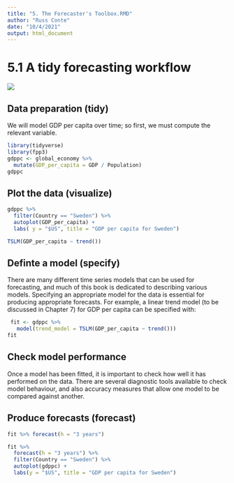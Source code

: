 ```yaml
---
title: "5. The Forecaster's Toolbox.RMD"
author: "Russ Conte"
date: "10/4/2021"
output: html_document
---
```


# 5.1 A tidy forecasting workflow

![](5. Tidy_forecasting_workflow.jpg)

## Data preparation (tidy)

We will model GDP per capita over time; so first, we must compute the relevant variable.

```r
library(tidyverse)
library(fpp3)
gdppc <- global_economy %>% 
  mutate(GDP_per_capita = GDP / Population)
gdppc

```

## Plot the data (visualize)

```r
gdppc %>% 
  filter(Country == "Sweden") %>% 
  autoplot(GDP_per_capita) +
  labs( y = "$US", title = "GDP per capita for Sweden")

TSLM(GDP_per_capita ~ trend())
```

## Definte a model (specify)
There are many different time series models that can be used for forecasting, and much of this book is dedicated to describing various models. Specifying an appropriate model for the data is essential for producing appropriate forecasts. For example, a linear trend model (to be discussed in Chapter 7) for GDP per capita can be specified with:

```r
 fit <- gdppc %>%
   model(trend_model = TSLM(GDP_per_capita ~ trend()))
fit
```

## Check model performance

Once a model has been fitted, it is important to check how well it has performed on the data. There are several diagnostic tools available to check model behaviour, and also accuracy measures that allow one model to be compared against another.

## Produce forecasts (forecast)

```r

fit %>% forecast(h = "3 years")

```

```r
fit %>% 
  forecast(h = "3 years") %>% 
  filter(Country == "Sweden") %>% 
  autoplot(gdppc) +
  labs(y = "$US", title = "GDP per capita for Sweden")
```

